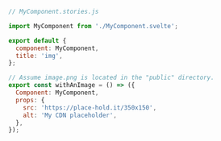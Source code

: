 ```js
// MyComponent.stories.js

import MyComponent from './MyComponent.svelte';

export default {
  component: MyComponent,
  title: 'img',
};

// Assume image.png is located in the "public" directory.
export const withAnImage = () => ({
  Component: MyComponent,
  props: {
    src: 'https://place-hold.it/350x150',
    alt: 'My CDN placeholder',
  },
});
```
